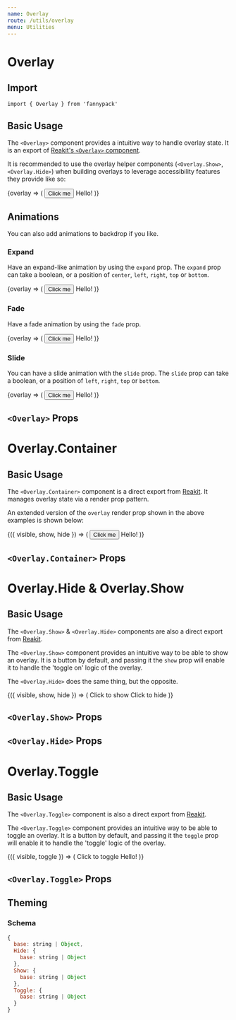```yaml
---
name: Overlay
route: /utils/overlay
menu: Utilities
---
```



# Overlay

## Import

`import { Overlay } from 'fannypack'`

## Basic Usage

The `<Overlay>` component provides a intuitive way to handle overlay state. It is an export of [Reakit's `<Overlay>` component](https://reakit.io/components/overlay).

It is recommended to use the overlay helper components (`<Overlay.Show>`, `<Overlay.Hide>`) when building overlays to leverage accessibility features they provide like so:

<Playground>
  <Overlay.Container>
    {overlay => (
      <Box>
        <Button as={Overlay.Show} {...overlay}>
          Click me
        </Button>
        <Backdrop fade as={Overlay.Hide} {...overlay} />
        <Overlay fade slide {...overlay}>
          <Pane padding="1rem">Hello!</Pane>
        </Overlay>
      </Box>
    )}
  </Overlay.Container>
</Playground>

## Animations

You can also add animations to backdrop if you like.

### Expand

Have an expand-like animation by using the `expand` prop. The `expand` prop can take a boolean, or a position of `center`, `left`, `right`, `top` or `bottom`.

<Playground>
  <Overlay.Container>
    {overlay => (
      <Box>
        <Button as={Overlay.Show} {...overlay}>
          Click me
        </Button>
        <Backdrop as={Overlay.Hide} {...overlay} />
        <Overlay expand {...overlay}>
          <Pane padding="1rem">Hello!</Pane>
        </Overlay>
      </Box>
    )}
  </Overlay.Container>
</Playground>

### Fade

Have a fade animation by using the `fade` prop.

<Playground>
  <Overlay.Container>
    {overlay => (
      <Box>
        <Button as={Overlay.Show} {...overlay}>
          Click me
        </Button>
        <Backdrop as={Overlay.Hide} {...overlay} />
        <Overlay fade {...overlay}>
          <Pane padding="1rem">Hello!</Pane>
        </Overlay>
      </Box>
    )}
  </Overlay.Container>
</Playground>

### Slide

You can have a slide animation with the `slide` prop. The `slide` prop can take a boolean, or a position of `left`, `right`, `top` or `bottom`.

<Playground>
  <Overlay.Container>
    {overlay => (
      <Box>
        <Button as={Overlay.Show} {...overlay}>
          Click me
        </Button>
        <Backdrop as={Overlay.Hide} {...overlay} />
        <Overlay fade slide="bottom" {...overlay}>
          <Pane padding="1rem">Hello!</Pane>
        </Overlay>
      </Box>
    )}
  </Overlay.Container>
</Playground>

## `<Overlay>` Props

<PropsTable of={Overlay} />

# Overlay.Container

## Basic Usage

The `<Overlay.Container>` component is a direct export from [Reakit](https://reakit.io). It manages overlay state via a render prop pattern.

An extended version of the `overlay` render prop shown in the above examples is shown below:

<Playground>
  <Overlay.Container>
    {({ visible, show, hide }) => (
      <Box>
        <Button onClick={show}>Click me</Button>
        <Backdrop fade visible={visible} onClick={hide} />
        <Overlay fade slide visible={visible}>
          <Pane padding="1rem">Hello!</Pane>
        </Overlay>
      </Box>
    )}
  </Overlay.Container>
</Playground>

## `<Overlay.Container>` Props

<PropsTable of={OverlayContainer} />

# Overlay.Hide & Overlay.Show

## Basic Usage

The `<Overlay.Show>` & `<Overlay.Hide>` components are also a direct export from [Reakit](https://reakit.io/components/overlay/overlayshow).

The `<Overlay.Show>` component provides an intuitive way to be able to show an overlay. It is a button by default, and passing it the `show` prop will enable it to handle the 'toggle on' logic of the overlay.

The `<Overlay.Hide>` does the same thing, but the opposite.

<Playground>
  <Overlay.Container>
    {({ visible, show, hide }) => (
      <Box>
        <Overlay.Show show={show}>Click to show</Overlay.Show>
        <Overlay visible={visible}>
          <Pane border="2px solid black" padding="1rem">
            <Overlay.Hide hide={hide}>Click to hide</Overlay.Hide>
          </Pane>
        </Overlay>
      </Box>
    )}
  </Overlay.Container>
</Playground>

## `<Overlay.Show>` Props

<PropsTable of={OverlayShow} />

## `<Overlay.Hide>` Props

<PropsTable of={OverlayHide} />

# Overlay.Toggle

## Basic Usage

The `<Overlay.Toggle>` component is also a direct export from [Reakit](https://reakit.io/components/overlay/overlayshow).

The `<Overlay.Toggle>` component provides an intuitive way to be able to toggle an overlay. It is a button by default, and passing it the `toggle` prop will enable it to handle the 'toggle' logic of the overlay.

<Playground>
  <Overlay.Container>
    {({ visible, toggle }) => (
      <Box>
        <Overlay.Toggle toggle={toggle}>Click to toggle</Overlay.Toggle>
        <Overlay visible={visible}>
          <Pane border="2px solid black" padding="1rem">
            Hello!
          </Pane>
        </Overlay>
      </Box>
    )}
  </Overlay.Container>
</Playground>

## `<Overlay.Toggle>` Props

<PropsTable of={OverlayToggle} />

## Theming

### Schema

```jsx
{
  base: string | Object,
  Hide: {
    base: string | Object
  },
  Show: {
    base: string | Object
  },
  Toggle: {
    base: string | Object
  }
}
```
